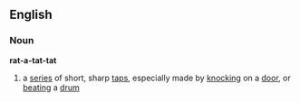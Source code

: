 ==English==
===Noun===
'''rat-a-tat-tat'''
# a [[series]] of short, sharp [[tap]]s, especially made by [[knocking]] on a [[door]], or [[beating]] a [[drum]]